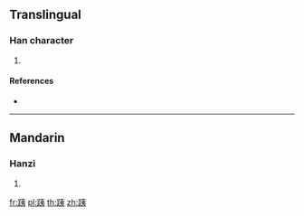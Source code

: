 {{character info/new}}
==Translingual==

===Han character===
{{Han char|rn=157|rad=足|as=06|sn=13|four=66132|canj=RMKN}}

# {{defn|Han|sort=足06}}

====References====
* {{Han ref|kx=1224.150|dkj=37492|dj=1696.060|hdz=63701.030|uh=8DE0|ud=36320|bh=E068|bd=57448}}

----

==Mandarin==

===Hanzi===
{{cmn-hanzi|pin=[[yí]] ([[yi2]])|wg=i<sup>2</sup>}}

# {{defn|lang=cmn|sort=足06}}

[[fr:跠]]
[[pl:跠]]
[[th:跠]]
[[zh:跠]]
